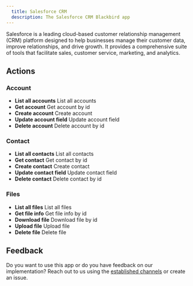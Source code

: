 ```yaml
---
  title: Salesforce CRM
  description: The Salesforce CRM Blackbird app
---
```


<LinkCard title="View on Github" target="_blank" href="https://github.com/bb-io/SalesforceCRM" icon="github" />

Salesforce is a leading cloud-based customer relationship management (CRM) platform designed to help businesses manage their customer data, improve relationships, and drive growth. It provides a comprehensive suite of tools that facilitate sales, customer service, marketing, and analytics.

## Actions

###  Account
- **List all accounts** List all accounts
- **Get account** Get account by id
- **Create account** Create account
- **Update account field** Update account field
- **Delete account** Delete account by id

###  Contact
- **List all contacts** List all contacts
- **Get contact** Get contact by id
- **Create contact** Create contact
- **Update contact field** Update contact field
- **Delete contact** Delete contact by id

###  Files
- **List all files** List all files
- **Get file info** Get file info by id
- **Download file** Download file by id
- **Upload file** Upload file
- **Delete file** Delete file

## Feedback

Do you want to use this app or do you have feedback on our implementation? Reach out to us using the [established channels](https://www.blackbird.io/) or create an issue.


